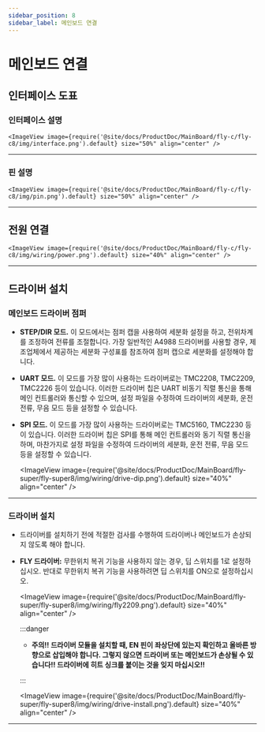 ```yaml
---
sidebar_position: 8
sidebar_label: 메인보드 연결
---
```





# 메인보드 연결

## 인터페이스 도표

### 인터페이스 설명

    <ImageView image={require('@site/docs/ProductDoc/MainBoard/fly-c/fly-c8/img/interface.png').default} size="50%" align="center" />

----

### 핀 설명

    <ImageView image={require('@site/docs/ProductDoc/MainBoard/fly-c/fly-c8/img/pin.png').default} size="50%" align="center" />

---

## 전원 연결

    <ImageView image={require('@site/docs/ProductDoc/MainBoard/fly-c/fly-c8/img/wiring/power.png').default} size="40%" align="center" />

----

## 드라이버 설치

### 메인보드 드라이버 점퍼

* **STEP/DIR 모드.** 이 모드에서는 점퍼 캡을 사용하여 세분화 설정을 하고, 전위차계를 조정하여 전류를 조절합니다. 가장 일반적인 A4988 드라이버를 사용할 경우, 제조업체에서 제공하는 세분화 구성표를 참조하여 점퍼 캡으로 세분화를 설정해야 합니다.
* **UART 모드.** 이 모드를 가장 많이 사용하는 드라이버로는 TMC2208, TMC2209, TMC2226 등이 있습니다. 이러한 드라이버 칩은 UART 비동기 직렬 통신을 통해 메인 컨트롤러와 통신할 수 있으며, 설정 파일을 수정하여 드라이버의 세분화, 운전 전류, 무음 모드 등을 설정할 수 있습니다.
* **SPI 모드.** 이 모드를 가장 많이 사용하는 드라이버로는 TMC5160, TMC2230 등이 있습니다. 이러한 드라이버 칩은 SPI를 통해 메인 컨트롤러와 동기 직렬 통신을 하며, 마찬가지로 설정 파일을 수정하여 드라이버의 세분화, 운전 전류, 무음 모드 등을 설정할 수 있습니다.

    <ImageView image={require('@site/docs/ProductDoc/MainBoard/fly-super/fly-super8/img/wiring/drive-dip.png').default} size="40%" align="center" />

----

### 드라이버 설치

* 드라이버를 설치하기 전에 적절한 검사를 수행하여 드라이버나 메인보드가 손상되지 않도록 해야 합니다.
* **FLY 드라이버:** 무한위치 복귀 기능을 사용하지 않는 경우, 딥 스위치를 1로 설정하십시오. 반대로 무한위치 복귀 기능을 사용하려면 딥 스위치를 ON으로 설정하십시오.

    <ImageView image={require('@site/docs/ProductDoc/MainBoard/fly-super/fly-super8/img/wiring/fly2209.png').default} size="40%" align="center" />

    :::danger

    * **주의!! 드라이버 모듈을 설치할 때, EN 핀이 좌상단에 있는지 확인하고 올바른 방향으로 삽입해야 합니다. 그렇지 않으면 드라이버 또는 메인보드가 손상될 수 있습니다!! 드라이버에 히트 싱크를 붙이는 것을 잊지 마십시오!!**

    :::

    <ImageView image={require('@site/docs/ProductDoc/MainBoard/fly-super/fly-super8/img/wiring/drive-install.png').default} size="40%" align="center" />


----